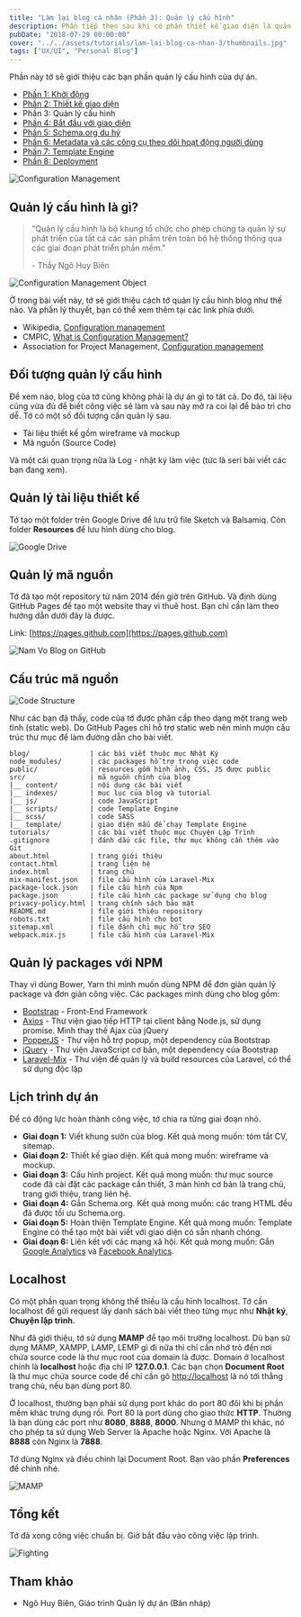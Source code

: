 ```yaml
---
title: "Làm lại blog cá nhân (Phần 3): Quản lý cấu hình"
description: Phần tiếp theo sau khi có phần thiết kế giao diện là quản lý cấu hình của project.
pubDate: "2018-07-29 00:00:00"
cover: "../../assets/tutorials/lam-lai-blog-ca-nhan-3/thumbnails.jpg"
tags: ["UX/UI", "Personal Blog"]
---
```


Phần này tớ sẽ giới thiệu các bạn phần quản lý cấu hình của dự án.

- [Phần 1: Khởi động](https://vhnam.github.io/tutorials/lam-lai-blog-ca-nhan-1/)
- [Phần 2: Thiết kế giao diện](https://vhnam.github.io/tutorials/lam-lai-blog-ca-nhan-2/)
- Phần 3: Quản lý cấu hình
- [Phần 4: Bắt đầu với giao diện](https://vhnam.github.io/tutorials/lam-lai-blog-ca-nhan-4/)
- [Phần 5: Schema.org du hý](https://vhnam.github.io/tutorials/lam-lai-blog-ca-nhan-5/)
- [Phần 6: Metadata và các công cụ theo dõi hoạt động người dùng](https://vhnam.github.io/tutorials/lam-lai-blog-ca-nhan-6/)
- [Phần 7: Template Engine](https://vhnam.github.io/tutorials/lam-lai-blog-ca-nhan-7/)
- [Phần 8: Deployment](https://vhnam.github.io/tutorials/lam-lai-blog-ca-nhan-8/)

![Configuration Management](../../assets/tutorials/lam-lai-blog-ca-nhan-3/thumbnails.jpg)

## Quản lý cấu hình là gì?

> "Quản lý cấu hình là bộ khung tổ chức cho phép chúng ta quản lý sự phát triển của tất cá các sản phẩm trên toàn bộ hệ thống thông qua các giai đoạn phát triển phần mềm."
>
> \- Thầy Ngô Huy Biên

![Configuration Management Object](../../assets/tutorials/lam-lai-blog-ca-nhan-3/configuration-management__object.jpg)

Ở trong bài viết này, tớ sẽ giới thiệu cách tớ quản lý cấu hình blog như thế nào. Và phần lý thuyết, bạn có thể xem thêm tại các link phía dưới.

- Wikipedia, [Configuration management](https://en.wikipedia.org/wiki/Configuration_management)
- CMPIC, [What is Configuration Management?](https://www.cmpic.com/configuration-management-definition.htm)
- Association for Project Management, [Configuration management](https://www.apm.org.uk/body-of-knowledge/delivery/scope-management/configuration-management/)

## Đối tượng quản lý cấu hình

Để xem nào, blog của tớ cũng không phải là dự án gì to tát cả. Do đó, tài liệu cũng vừa đủ để biết công việc sẽ làm và sau này mở ra coi lại để bảo trì cho dễ. Tớ có một số đối tượng cần quản lý sau.

- Tài liệu thiết kế gồm wireframe và mockup
- Mã nguồn (Source Code)

Và một cái quan trọng nữa là Log - nhật ký làm việc (tức là seri bài viết các bạn đang xem).

## Quản lý tài liệu thiết kế

Tớ tạo một folder trên Google Drive để lưu trữ file Sketch và Balsamiq. Còn folder **Resources** để lưu hình dùng cho blog.

![Google Drive](../../assets/tutorials/lam-lai-blog-ca-nhan-3/drive.jpg)

## Quản lý mã nguồn

Tớ đã tạo một repository từ năm 2014 đến giờ trên GitHub. Và định dùng GitHub Pages để tạo một website thay vì thuê host. Bạn chỉ cần làm theo hướng dẫn dưới đây là được.

Link: [https://pages.github.com](https://pages.github.com)

![Nam Vo Blog on GitHub](../../assets/tutorials/lam-lai-blog-ca-nhan-3/github.jpg)

## Cấu trúc mã nguồn

![Code Structure](../../assets/tutorials/lam-lai-blog-ca-nhan-3/code-structure.jpg)

Như các bạn đã thấy, code của tớ được phân cấp theo dạng một trang web tĩnh (static web). Do GitHub Pages chỉ hỗ trợ static web nên mình mượn cấu trúc thư mục để làm đường dẫn cho bài viết.

```
blog/               | các bài viết thuộc mục Nhật Ký
node_modules/       | các packages hỗ trợ trong việc code
public/             | resources gồm hình ảnh, CSS, JS được public
src/                | mã nguồn chính của blog
|__ content/        | nội dung các bài viết
|__ indexes/        | mục lục của blog và tutorial
|__ js/             | code JavaScript
|__ scripts/        | code Template Engine
|__ scss/           | code SASS
|__ template/       | giao diện mẫu để chạy Template Engine
tutorials/          | các bài viết thuộc mục Chuyện Lập Trình
.gitignore          | đánh dấu các file, thư mục không cần thêm vào Git
about.html          | trang giới thiệu
contact.html        | trang liên hệ
index.html          | trang chủ
mix-manifest.json   | file cấu hình của Laravel-Mix
package-lock.json   | file cấu hình của Npm
package.json        | file cấu hình các package sử dụng cho blog
privacy-policy.html | trang chính sách bảo mật
README.md           | file giới thiệu repository
robots.txt          | file cấu hình cho bot
sitemap.xml         | file đánh chỉ mục hỗ trợ SEO
webpack.mix.js      | file cấu hình của Laravel-Mix
```

## Quản lý packages với NPM

Thay vì dùng Bower, Yarn thì mình muốn dùng NPM để đơn giản quản lý package và đơn giản công việc. Các packages mình dùng cho blog gồm:

- [Bootstrap](https://getbootstrap.com/) - Front-End Framework
- [Axios](https://github.com/axios/axios) - Thư viện giao tiếp HTTP tại client bằng Node.js, sử dụng promise. Mình thay thế Ajax của jQuery
- [PopperJS](https://popper.js.org/) - Thư viện hỗ trợ popup, một dependency của Bootstrap
- [jQuery](https://jquery.com/) - Thư viện JavaScript cơ bản, một dependency của Bootstrap
- [Laravel-Mix](https://github.com/JeffreyWay/laravel-mix) - Thư viện để quản lý và build resources của Laravel, có thể sử dụng độc lập

## Lịch trình dự án

Để có động lực hoàn thành công việc, tớ chia ra từng giai đoạn nhỏ.

- **Giai đoạn 1:** Viết khung sườn của blog. Kết quả mong muốn: tóm tắt CV, sitemap.
- **Giai đoạn 2:** Thiết kế giao diện. Kết quả mong muốn: wireframe và mockup.
- **Giai đoạn 3:** Cấu hình project. Kết quả mong muốn: thư mục source code đã cài đặt các package cần thiết, 3 màn hình cơ bản là trang chủ, trang giới thiệu, trang liên hệ.
- **Giai đoạn 4:** Gắn Schema.org. Kết quả mong muốn: các trang HTML đều đã được tối ưu Schema.org.
- **Giai đoạn 5:** Hoàn thiện Template Engine. Kết quả mong muốn: Template Engine có thể tạo một bài viết với giao diện có sẵn nhanh chóng.
- **Giai đoạn 6:** Liên kết với các mạng xã hội. Kết quả mong muốn: Gắn [Google Analytics](https://marketingplatform.google.com/about/) và [Facebook Analytics](https://analytics.facebook.com/).

## Localhost

Có một phần quan trọng không thể thiếu là cấu hình localhost. Tớ cần localhost để gửi request lấy danh sách bài viết theo từng mục như **Nhật ký**, **Chuyện lập trình**.

Như đã giới thiệu, tớ sử dụng **MAMP** để tạo môi trường localhost. Dù bạn sử dụng MAMP, XAMPP, LAMP, LEMP gì đi nữa thì chỉ cần nhớ trỏ đến nơi chứa source code là thư mục root của domain là được. Domain ở localhost chính là **localhost** hoặc địa chỉ IP **127.0.0.1**. Các bạn chọn **Document Root** là thư mục chứa source code để chỉ cần gõ [http://localhost](http://localhost) là nó tới thẳng trang chủ, nếu bạn dùng port 80.

Ở localhost, thường bạn phải sử dụng port khác do port 80 đôi khi bị phần mềm khác trưng dụng rồi. Port 80 là port dùng cho giao thức **HTTP**. Thường là bạn dùng các port như **8080**, **8888**, **8000**. Nhưng ở MAMP thì khác, nó cho phép ta sử dụng Web Server là Apache hoặc Nginx. Với Apache là **8888** còn Nginx là **7888**.

Tớ dùng Nginx và điều chỉnh lại Document Root. Bạn vào phần **Preferences** để chỉnh nhé.

![MAMP](../../assets/tutorials/lam-lai-blog-ca-nhan-3/mamp.jpg)

## Tổng kết

Tớ đã xong công việc chuẩn bị. Giờ bắt đầu vào công việc lập trình.

![Fighting](../../assets/tutorials/lam-lai-blog-ca-nhan-3/fighting.jpg)

## Tham khảo

- Ngô Huy Biên, Giáo trình Quản lý dự án (Bản nháp)
